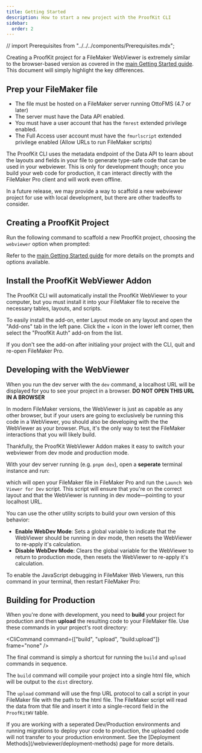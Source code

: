 ```yaml
---
title: Getting Started
description: How to start a new project with the ProofKit CLI
sidebar:
  order: 2
---
```


// import Prerequisites from "../../../components/Prerequisites.mdx";

Creating a ProofKit project for a FileMaker WebViewer is extremely similar to the browser-based version as covered in the [main Getting Started guide](/guides/getting-started). This document will simply highlight the key differences.

## Prep your FileMaker file

- The file must be hosted on a FileMaker server running OttoFMS (4.7 or later)
- The server must have the Data API enabled.
- You must have a user account that has the `fmrest` extended privilege enabled.
- The Full Access user account must have the `fmurlscript` extended privilege enabled (Allow URLs to run FileMaker scripts)

<Callout type="info" title="Why does it have to be hosted?">
  The ProofKit CLI uses the metadata endpoint of the Data API to learn about the
  layouts and fields in your file to generate type-safe code that can be used in
  your webviewer. This is only for development though; once you build your web
  code for production, it can interact directly with the FileMaker Pro client
  and will work even offline.

In a future release, we may provide a way to scaffold a new webviewer project for use with local development, but there are other tradeoffs to consider.

</Callout>

## Creating a ProofKit Project

Run the following command to scaffold a new ProofKit project, choosing the `webviewer` option when prompted:

<InitCommand />

Refer to the [main Getting Started guide](/guides/getting-started) for more details on the prompts and options available.

## Install the ProofKit WebViewer Addon

The ProofKit CLI will automatically install the ProofKit WebViewer to your computer, but you must install it into your FileMaker file to receive the necessary tables, layouts, and scripts.

To easily install the add-on, enter Layout mode on any layout and open the "Add-ons" tab in the left pane. Click the + icon in the lower left corner, then select the "ProofKit Auth" add-on from the list.

<Callout type="warning" title="Troubleshooting">
If you don't see the add-on after initialing your project with the CLI, quit and re-open FileMaker Pro.
</Callout>

## Developing with the WebViewer

When you run the dev server with the `dev` command, a localhost URL will be displayed for you to see your project in a browser. **DO NOT OPEN THIS URL IN A BROWSER**

In modern FileMaker versions, the WebViewer is just as capable as any other browser, but if your users are going to exclusively be running this code in a WebViewer, you should also be developing with the the WebViewer as your browser. Plus, it's the only way to test the FileMaker interactions that you will likely build.

Thankfully, the ProofKit WebViewer Addon makes it easy to switch your webviewer from dev mode and production mode.

With your dev server running (e.g. `pnpm dev`), open a **seperate** terminal instance and run:

<CliCommand command="launch-fm" />

which will open your FileMaker file in FileMaker Pro and run the `Launch Web Viewer for Dev` script. This script will ensure that you're on the correct layout and that the WebViewer is running in dev mode—pointing to your localhost URL.

You can use the other utility scripts to build your own version of this behavior:

- **Enable WebDev Mode**: Sets a global variable to indicate that the WebViewer should be running in dev mode, then resets the WebViewer to re-apply it's calculation.
- **Disable WebDev Mode**: Clears the global variable for the WebViewer to return to production mode, then resets the WebViewer to re-apply it's calculation.

To enable the JavaScript debugging in FileMaker Web Viewers, run this command in your terminal, then restart FileMaker Pro:

<DynamicCodeBlock lang="bash" code="defaults write com.filemaker.client.pro12 WebKitDebugDeveloperExtrasEnabled -bool YES" />

## Building for Production

When you're done with development, you need to **build** your project for production and then **upload** the resulting code to your FileMaker file. Use these commands in your project's root directory:

<CliCommand command={["build", "upload", "build:upload"]} frame="none" />

The final command is simply a shortcut for running the `build` and `upload` commands in sequence.

The `build` command will compile your project into a single html file, which will be output to the `dist` directory.

The `upload` command will use the fmp URL protocol to call a script in your FileMaker file with the path to the html file. The FileMaker script will read the data from that file and insert it into a single-record field in the `ProofKitWV` table.

<Callout type="warning" title="Data Migrations">
If you are working with a seperated Dev/Production environments and running migrations to deploy your code to production, the uploaded code will not transfer to your production environment. See the [Deployment Methods](/webviewer/deployment-methods) page for more details.
</Callout>
